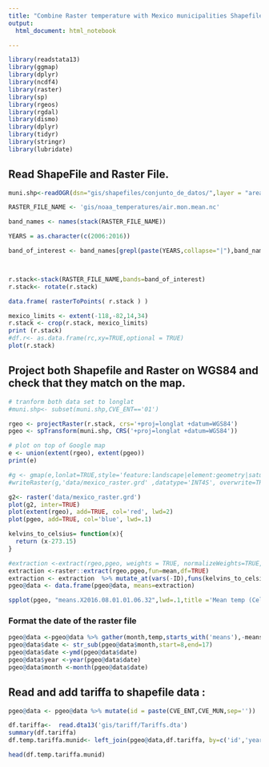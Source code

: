 ```yaml
---
title: "Combine Raster temperature with Mexico municipalities Shapefile"
output:
  html_document: html_notebook

---
```



```r
library(readstata13)
library(ggmap)
library(dplyr)
library(ncdf4)
library(raster)
library(sp)
library(rgeos)
library(rgdal)
library(dismo)
library(dplyr)
library(tidyr)
library(stringr)
library(lubridate)

```
## Read ShapeFile and Raster File.
```r

muni.shp<-readOGR(dsn="gis/shapefiles/conjunto_de_datos/",layer = "areas_geoestadisticas_municipales")

RASTER_FILE_NAME <- 'gis/noaa_temperatures/air.mon.mean.nc'

band_names <- names(stack(RASTER_FILE_NAME))

YEARS = as.character(c(2006:2016))

band_of_interest <- band_names[grepl(paste(YEARS,collapse="|"),band_names)]



r.stack<-stack(RASTER_FILE_NAME,bands=band_of_interest)
r.stack<- rotate(r.stack)

data.frame( rasterToPoints( r.stack ) )

mexico_limits <- extent(-118,-82,14,34)
r.stack <- crop(r.stack, mexico_limits)
print (r.stack)
#df.r<- as.data.frame(rc,xy=TRUE,optional = TRUE)
plot(r.stack)
```

## Project both Shapefile and Raster  on WGS84 and check that they match on the map.
```r

# tranform both data set to longlat
#muni.shp<- subset(muni.shp,CVE_ENT=='01')

rgeo <- projectRaster(r.stack, crs='+proj=longlat +datum=WGS84')
pgeo <- spTransform(muni.shp, CRS('+proj=longlat +datum=WGS84'))

# plot on top of Google map
e <- union(extent(rgeo), extent(pgeo))
print(e)

#g <- gmap(e,lonlat=TRUE,style='feature:landscape|element:geometry|saturation:-100&style=feature:water|saturation:-100|invert_lightness:true',scale=2)
#writeRaster(g,'data/mexico_raster.grd' ,datatype='INT4S', overwrite=TRUE)

g2<- raster('data/mexico_raster.grd')
plot(g2, inter=TRUE)
plot(extent(rgeo), add=TRUE, col='red', lwd=2)
plot(pgeo, add=TRUE, col='blue', lwd=.1)
```


```r
kelvins_to_celsius= function(x){
  return (x-273.15)
}
```

```r
#extraction <-extract(rgeo,pgeo, weights = TRUE, normalizeWeights=TRUE, fun=mean,df=TRUE)
extraction <-raster::extract(rgeo,pgeo,fun=mean,df=TRUE)
extraction <- extraction  %>% mutate_at(vars(-ID),funs(kelvins_to_celsius))
pgeo@data <- data.frame(pgeo@data, means=extraction)

spplot(pgeo, "means.X2016.08.01.01.06.32",lwd=.1,title ='Mean temp (Celsius) for August 2014',add=TRUE)
```
### Format the date of the raster file

```r

pgeo@data <-pgeo@data %>% gather(month,temp,starts_with('means'),-means.ID)
pgeo@data$date <- str_sub(pgeo@data$month,start=8,end=17)
pgeo@data$date <-ymd(pgeo@data$date)
pgeo@data$year <-year(pgeo@data$date)
pgeo@data$month <-month(pgeo@data$date)

```


## Read and add tariffa to shapefile data :
```r
pgeo@data <- pgeo@data %>% mutate(id = paste(CVE_ENT,CVE_MUN,sep=''))

df.tariffa<-  read.dta13('gis/tariff/Tariffs.dta')
summary(df.tariffa)
df.temp.tariffa.munid<- left_join(pgeo@data,df.tariffa, by=c('id','year','month'))

head(df.temp.tariffa.munid)
```
